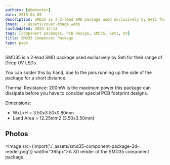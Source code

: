```yaml
---
authors: [gbmhunter]
date: 2015-04-05
description: SMD35 is a 2-lead SMD package used exclusively by Seti for their range of Deep UV LEDs.
image: ./_assets/cover-image.webp
lastUpdated: 2024-12-13
tags: [component packages, PCB design, SMD35, Seti, UV]
title: SMD35 Component Package
type: page
---
```


SMD35 is a 2-lead SMD package used exclusively by Seti for their range of Deep UV LEDs.

You can solder this by hand, due to the pins running up the side of the package for a short distance.

Thermal Resistance: 200mW is the maximum power this package can dissipate before you have to consider special PCB footprint designs.

Dimensions:

* WxLxH = 3.50x3.50x0.80mm
* Land Area = 12.25mm2 (3.50x3.50mm)

## Photos

<Image src={import('./_assets/smd35-component-package-3d-render.png')} width="365px">A 3D render of the SMD35 component package.</Image>
